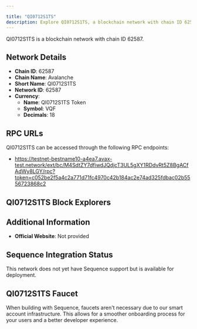 ```yaml
---

title: "QI0712S1TS"
description: Explore QI0712S1TS, a blockchain network with chain ID 62587. Learn about its native currency, QI0712S1TS Token, and how to interact with the network.
---
```




QI0712S1TS is a blockchain network with chain ID 62587.

## Network Details

- **Chain ID**: 62587
- **Chain Name**: Avalanche
- **Short Name**: QI0712S1TS
- **Network ID**: 62587
- **Currency**: 
  - **Name**: QI0712S1TS Token
  - **Symbol**: VQF
  - **Decimals**: 18

## RPC URLs

QI0712S1TS can be accessed through the following RPC endpoints:

- https://testnet-bestname10-a4ea7.avax-test.network/ext/bc/M4SdtZY7dfiwdJQdjcT3UL5gXY1RDdvRt5Z8BgACfAdWy8LGY/rpc?token=c052be2f5a4c2a771d71fc4970c42b184ac2e74ad325fdbac02b5556723868c2

## QI0712S1TS Block Explorers



## Additional Information

- **Official Website**: Not provided

## Sequence Integration Status

This network does not yet have Sequence support but is available for deployment.

## QI0712S1TS Faucet

When building with Sequence, faucets aren't necessary due to our smart account infrastructure. This allows for a smoother onboarding process for your users and a better developer experience.
